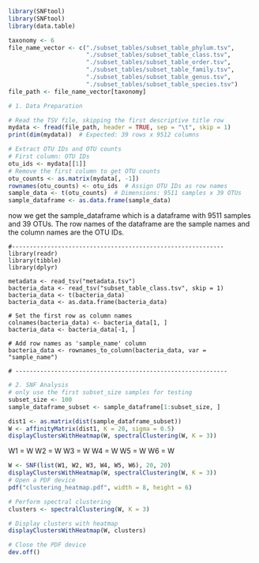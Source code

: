 ```r
library(SNFtool)
library(SNFtool)
library(data.table)
```

```r
taxonomy <- 6
file_name_vector <- c("./subset_tables/subset_table_phylum.tsv",
                      "./subset_tables/subset_table_class.tsv",
                      "./subset_tables/subset_table_order.tsv",
                      "./subset_tables/subset_table_family.tsv",
                      "./subset_tables/subset_table_genus.tsv",
                      "./subset_tables/subset_table_species.tsv")
file_path <- file_name_vector[taxonomy]
```


```r
# 1. Data Preparation

# Read the TSV file, skipping the first descriptive title row
mydata <- fread(file_path, header = TRUE, sep = "\t", skip = 1)
print(dim(mydata))  # Expected: 39 rows x 9512 columns

# Extract OTU IDs and OTU counts
# First column: OTU IDs
otu_ids <- mydata[[1]]
# Remove the first column to get OTU counts
otu_counts <- as.matrix(mydata[, -1])
rownames(otu_counts) <- otu_ids  # Assign OTU IDs as row names
sample_data <- t(otu_counts)  # Dimensions: 9511 samples x 39 OTUs
sample_dataframe <- as.data.frame(sample_data)
```

now we get the sample_dataframe which is a dataframe with 9511 samples and 39 OTUs.
The row names of the dataframe are the sample names and the column names are the OTU IDs.

```text
#------------------------------------------------------------
library(readr)
library(tibble)
library(dplyr)

metadata <- read_tsv("metadata.tsv")
bacteria_data <- read_tsv("subset_table_class.tsv", skip = 1)
bacteria_data <- t(bacteria_data)
bacteria_data <- as.data.frame(bacteria_data)

# Set the first row as column names
colnames(bacteria_data) <- bacteria_data[1, ]
bacteria_data <- bacteria_data[-1, ]

# Add row names as 'sample_name' column
bacteria_data <- rownames_to_column(bacteria_data, var = "sample_name")

# ------------------------------------------------------------
```

```r
# 2. SNF Analysis
# only use the first subset_size samples for testing
subset_size <- 100
sample_dataframe_subset <- sample_dataframe[1:subset_size, ]

dist1 <- as.matrix(dist(sample_dataframe_subset))
W <- affinityMatrix(dist1, K = 20, sigma = 0.5)
displayClustersWithHeatmap(W, spectralClustering(W, K = 3))
```

W1 = W
W2 = W
W3 = W
W4 = W
W5 = W
W6 = W

```r
W <- SNF(list(W1, W2, W3, W4, W5, W6), 20, 20)
displayClustersWithHeatmap(W, spectralClustering(W, K = 3))
# Open a PDF device
pdf("clustering_heatmap.pdf", width = 8, height = 6)

# Perform spectral clustering
clusters <- spectralClustering(W, K = 3)

# Display clusters with heatmap
displayClustersWithHeatmap(W, clusters)

# Close the PDF device
dev.off()
```
